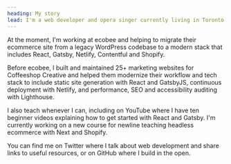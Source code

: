 ```yaml
---
heading: My story
lead: I'm a web developer and opera singer currently living in Toronto. 👋
---
```


At the moment, I'm working at ecobee and helping to migrate their ecommerce site from a legacy WordPress codebase to a modern stack that includes React, Gatsby, Netlify, Contentful and Shopify.

Before ecobee, I built and maintained 25+ marketing websites for Coffeeshop Creative and helped them modernize their workflow and tech stack to include static site generation with React and GatsbyJS, continuous deployment with Netlify, and performance, SEO and accessibility auditing with Lighthouse.

I also teach whenever I can, including on YouTube where I have ten beginner videos explaining how to get started with React and Gatsby. I'm currently working on a new course for newline teaching headless ecommerce with Next and Shopify.

You can find me on Twitter where I talk about web development and share links to useful resources, or on GitHub where I build in the open.
